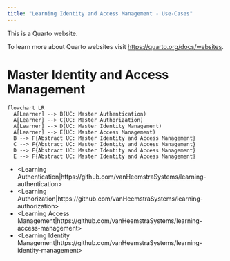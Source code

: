 ```yaml
---
title: "Learning Identity and Access Management - Use-Cases"
---
```


This is a Quarto website.

To learn more about Quarto websites visit <https://quarto.org/docs/websites>.

# Master Identity and Access Management

```mermaid
flowchart LR
  A[Learner] --> B(UC: Master Authentication)
  A[Learner] --> C(UC: Master Authorization)
  A[Learner] --> D(UC: Master Identity Management)
  A[Learner] --> E(UC: Master Access Management)
  B --> F{Abstract UC: Master Identity and Access Management}
  C --> F{Abstract UC: Master Identity and Access Management}
  D --> F{Abstract UC: Master Identity and Access Management}
  E --> F{Abstract UC: Master Identity and Access Management}
```

- <Learning Authentication|https://github.com/vanHeemstraSystems/learning-authentication>
- <Learning Authorization|https://github.com/vanHeemstraSystems/learning-authorization>
- <Learning Access Management|https://github.com/vanHeemstraSystems/learning-access-management>
- <Learning Identity Management|https://github.com/vanHeemstraSystems/learning-identity-management>
